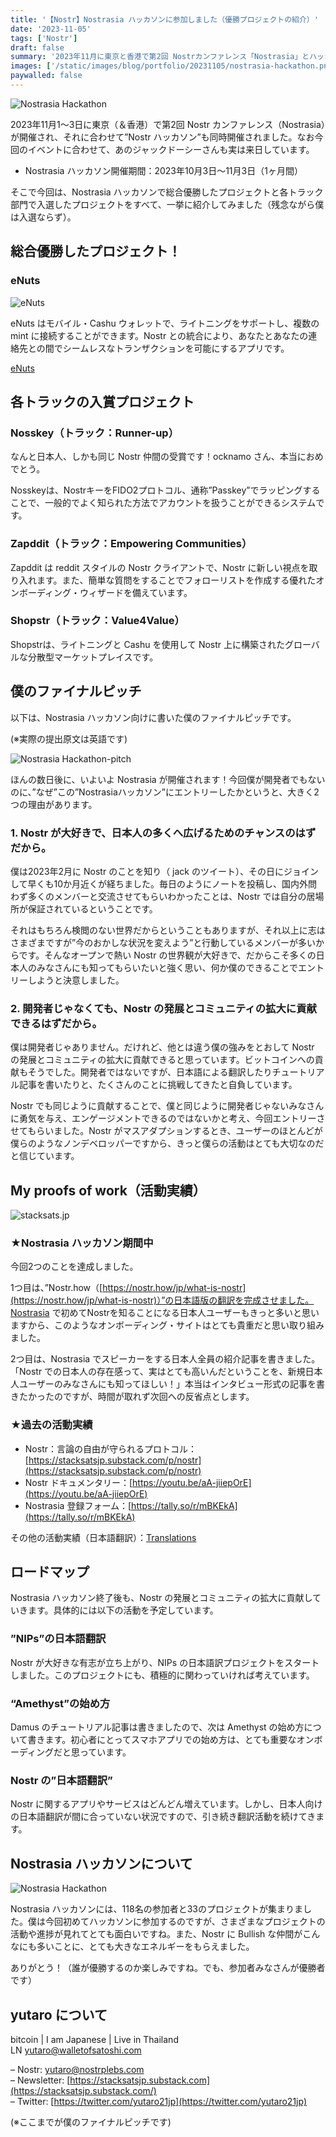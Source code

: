 ```yaml
---
title: '【Nostr】Nostrasia ハッカソンに参加しました（優勝プロジェクトの紹介）'
date: '2023-11-05'
tags: ['Nostr']
draft: false
summary: '2023年11月に東京と香港で第2回 Nostrカンファレンス「Nostrasia」とハッカソンが開催され、ジャックドーシーも来日。ハッカソンの総合優勝と各部門入賞プロジェクトを紹介します（僕は惜しくも入選ならず）。'
images: ['/static/images/blog/portfolio/20231105/nostrasia-hackathon.png']
paywalled: false
---
```


![Nostrasia Hackathon](/static/images/blog/portfolio/20231105/nostrasia-hackathon.png)

2023年11月1〜3日に東京（＆香港）で第2回 Nostr カンファレンス（Nostrasia）が開催され、それに合わせて”Nostr ハッカソン”も同時開催されました。なお今回のイベントに合わせて、あのジャックドーシーさんも実は来日しています。

- Nostrasia ハッカソン開催期間：2023年10月3日～11月3日（1ヶ月間）

そこで今回は、Nostrasia ハッカソンで総合優勝したプロジェクトと各トラック部門で入選したプロジェクトをすべて、一挙に紹介してみました（残念ながら僕は入選ならず）。

## 総合優勝したプロジェクト！

### eNuts

![eNuts](/static/images/blog/portfolio/20231105/enuts.webp)

eNuts はモバイル・Cashu ウォレットで、ライトニングをサポートし、複数の mint に接続することができます。Nostr との統合により、あなたとあなたの連絡先との間でシームレスなトランザクションを可能にするアプリです。

[eNuts](https://www.enuts.cash)

## 各トラックの入賞プロジェクト

### Nosskey（トラック：Runner-up）

なんと日本人、しかも同じ Nostr 仲間の受賞です！ocknamo さん、本当におめでとう。

Nosskeyは、NostrキーをFIDO2プロトコル、通称”Passkey”でラッピングすることで、一般的でよく知られた方法でアカウントを扱うことができるシステムです。

### Zapddit（トラック：Empowering Communities）

Zapddit は reddit スタイルの Nostr クライアントで、Nostr に新しい視点を取り入れます。また、簡単な質問をすることでフォローリストを作成する優れたオンボーディング・ウィザードを備えています。

### Shopstr（トラック：Value4Value）

Shopstrは、ライトニングと Cashu を使用して Nostr 上に構築されたグローバルな分散型マーケットプレイスです。

## 僕のファイナルピッチ

以下は、Nostrasia ハッカソン向けに書いた僕のファイナルピッチです。

(※実際の提出原文は英語です)

![Nostrasia Hackathon-pitch](/static/images/blog/portfolio/20231105/nostrasia-hackathon-pitch.webp)

ほんの数日後に、いよいよ Nostrasia が開催されます！今回僕が開発者でもないのに、”なぜ”この”Nostrasiaハッカソン”にエントリーしたかというと、大きく2つの理由があります。

### 1. Nostr が大好きで、日本人の多くへ広げるためのチャンスのはずだから。

僕は2023年2月に Nostr のことを知り（ jack のツイート）、その日にジョインして早くも10か月近くが経ちました。毎日のようにノートを投稿し、国内外問わず多くのメンバーと交流させてもらいわかったことは、Nostr では自分の居場所が保証されているということです。

それはもちろん検閲のない世界だからということもありますが、それ以上に志はさまざまですが”今のおかしな状況を変えよう”と行動しているメンバーが多いからです。そんなオープンで熱い Nostr の世界観が大好きで、だからこそ多くの日本人のみなさんにも知ってもらいたいと強く思い、何か僕のできることでエントリーしようと決意しました。

### 2. 開発者じゃなくても、Nostr の発展とコミュニティの拡大に貢献できるはずだから。

僕は開発者じゃありません。だけれど、他とは違う僕の強みをとおして Nostr の発展とコミュニティの拡大に貢献できると思っています。ビットコインへの貢献もそうでした。開発者ではないですが、日本語による翻訳したりチュートリアル記事を書いたりと、たくさんのことに挑戦してきたと自負しています。

Nostr でも同じように貢献することで、僕と同じように開発者じゃないみなさんに勇気を与え、エンゲージメントできるのではないかと考え、今回エントリーさせてもらいました。Nostr がマスアダプションするとき、ユーザーのほとんどが僕らのようなノンデベロッパーですから、きっと僕らの活動はとても大切なのだと信じています。

## My proofs of work（活動実績）

![stacksats.jp](/static/images/blog/portfolio/20231105/stacksatsjp.avif)

### ★Nostrasia ハッカソン期間中

今回2つのことを達成しました。

1つ目は、”Nostr.how（[https://nostr.how/jp/what-is-nostr](https://nostr.how/jp/what-is-nostr)）”の日本語版の翻訳を完成させました。Nostrasia で初めてNostrを知ることになる日本人ユーザーもきっと多いと思いますから、このようなオンボーディング・サイトはとても貴重だと思い取り組みました。

2つ目は、Nostrasia でスピーカーをする日本人全員の紹介記事を書きました。「Nostr での日本人の存在感って、実はとても高いんだということを、新規日本人ユーザーのみなさんにも知ってほしい！」本当はインタビュー形式の記事を書きたかったのですが、時間が取れず次回への反省点とします。

### ★過去の活動実績

- Nostr：言論の自由が守られるプロトコル：[https://stacksatsjp.substack.com/p/nostr](https://stacksatsjp.substack.com/p/nostr)
- Nostr ドキュメンタリー：[https://youtu.be/aA-jiiepOrE](https://youtu.be/aA-jiiepOrE)
- Nostrasia 登録フォーム：[https://tally.so/r/mBKEkA](https://tally.so/r/mBKEkA)

その他の活動実績（日本語翻訳）：[Translations](/translations)

## ロードマップ

Nostrasia ハッカソン終了後も、Nostr の発展とコミュニティの拡大に貢献していきます。具体的には以下の活動を予定しています。

### ”NIPs”の日本語翻訳

Nostr が大好きな有志が立ち上がり、NIPs の日本語訳プロジェクトをスタートしました。このプロジェクトにも、積極的に関わっていければ考えています。

### “Amethyst”の始め方

Damus のチュートリアル記事は書きましたので、次は Amethyst の始め方について書きます。初心者にとってスマホアプリでの始め方は、とても重要なオンボーディングだと思っています。

### Nostr の”日本語翻訳”

Nostr に関するアプリやサービスはどんどん増えています。しかし、日本人向けの日本語翻訳が間に合っていない状況ですので、引き続き翻訳活動を続けてきます。

## Nostrasia ハッカソンについて

![Nostrasia Hackathon](/static/images/blog/portfolio/20231105/nostrasia-hackathon.png)

Nostrasia ハッカソンには、118名の参加者と33のプロジェクトが集まりました。僕は今回初めてハッカソンに参加するのですが、さまざまなプロジェクトの活動や進捗が見れてとても面白いですね。また、Nostr に Bullish な仲間がこんなにも多いことに、とても大きなエネルギーをもらえました。

ありがとう！（誰が優勝するのか楽しみですね。でも、参加者みなさんが優勝者です）

## yutaro について

bitcoin | I am Japanese | Live in Thailand  
LN yutaro@walletofsatoshi.com

– Nostr: [yutaro@nostrplebs.com](https://nostrplebs.com/s/yutaro)  
– Newsletter: [https://stacksatsjp.substack.com](https://stacksatsjp.substack.com/)  
– Twitter: [https://twitter.com/yutaro21jp](https://twitter.com/yutaro21jp)

(※ここまでが僕のファイナルピッチです)
